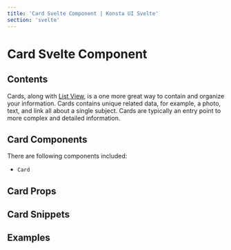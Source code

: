 ```yaml
---
title: 'Card Svelte Component | Konsta UI Svelte'
section: 'svelte'
---
```



# Card Svelte Component

## Contents

Cards, along with [List View](/svelte/list), is a one more great way to contain and organize your information. Cards contains unique related data, for example, a photo, text, and link all about a single subject. Cards are typically an entry point to more complex and detailed information.

## Card Components

There are following components included:

- `Card`

## Card Props

<CardProps />

## Card Snippets

<CardSlots />

## Examples

<CardsExample />
